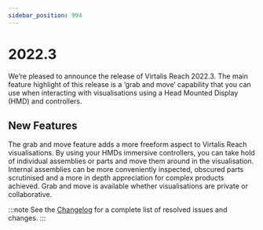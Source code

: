 ```yaml
---
sidebar_position: 994
---
```


# 2022.3

We’re pleased to announce the release of Virtalis Reach 2022.3. The main feature highlight of this release is a ‘grab and move’ capability that you can use when interacting with visualisations using a Head Mounted Display (HMD) and controllers.

## New Features

The grab and move feature adds a more freeform aspect to Virtalis Reach visualisations. By using your HMDs immersive controllers, you can take hold of individual assemblies or parts and move them around in the visualisation. Internal assemblies can be more conveniently inspected, obscured parts scrutinised and a more in depth appreciation for complex products achieved. Grab and move is available whether visualisations are private or collaborative.

:::note
See the [Changelog](../../changelogs/virtalis-hub-and-web-viewer#20223) for a complete list of resolved issues and changes.
:::
